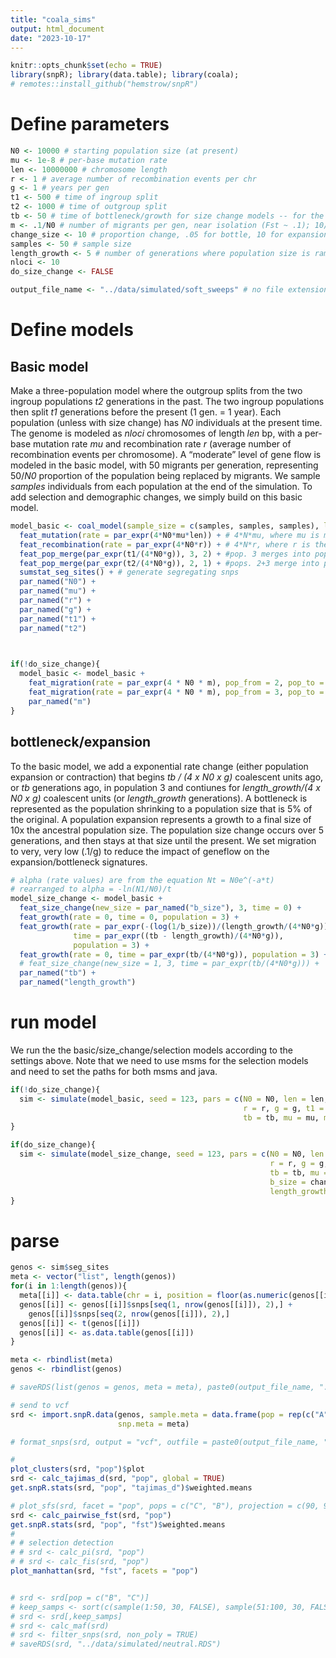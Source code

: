 ---
title: "coala_sims"
output: html_document
date: "2023-10-17"
---

```{r setup, include=FALSE}
knitr::opts_chunk$set(echo = TRUE)
library(snpR); library(data.table); library(coala);
# remotes::install_github("hemstrow/snpR")
```

# Define parameters

```{r}
N0 <- 10000 # starting population size (at present)
mu <- 1e-8 # per-base mutation rate
len <- 10000000 # chromosome length
r <- 1 # average number of recombination events per chr
g <- 1 # years per gen
t1 <- 500 # time of ingroup split
t2 <- 1000 # time of outgroup split
tb <- 50 # time of bottleneck/growth for size change models -- for the slection model this is 50
m <- .1/N0 # number of migrants per gen, near isolation (Fst ~ .1); 10/N0, 50/N0, 100/N0 for low geneflow, mod geneflow, high geneflow
change_size <- 10 # proportion change, .05 for bottle, 10 for expansion
samples <- 50 # sample size
length_growth <- 5 # number of generations where population size is ramping up or down
nloci <- 10
do_size_change <- FALSE

output_file_name <- "../data/simulated/soft_sweeps" # no file extension
```

# Define models
## Basic model
Make a three-population model where the outgroup splits from the two ingroup populations *t2* generations in the past. The two ingroup populations then split *t1* generations before the present (1 gen. = 1 year). Each population (unless with size change) has *N0* individuals at the present time. The genome is modeled as *nloci* chromosomes of length *len* bp, with a per-base mutation rate *mu* and recombination rate *r* (average number of recombination events per chromosome). A "moderate" level of gene flow is modeled in the basic model, with 50 migrants per generation, representing 50/*N0* proportion of the population being replaced by migrants. We sample *samples* individuals from each population at the end of the simulation. To add selection and demographic changes, we simply build on this basic model.
```{r}
model_basic <- coal_model(sample_size = c(samples, samples, samples), loci_number = nloci, ploidy = 2, loci_length = len) +
  feat_mutation(rate = par_expr(4*N0*mu*len)) + # 4*N*mu, where mu is mut. rate per locus
  feat_recombination(rate = par_expr(4*N0*r)) + # 4*N*r, where r is the probability that a recombination event within the locus occurs in one generation.
  feat_pop_merge(par_expr(t1/(4*N0*g)), 3, 2) + #pop. 3 merges into pop. 2, 0.5 coal. units in the past
  feat_pop_merge(par_expr(t2/(4*N0*g)), 2, 1) + #pops. 2+3 merge into pop. 1, 0.3 coal. units before 2+3 divergence
  sumstat_seg_sites() + # generate segregating snps
  par_named("N0") +
  par_named("mu") +
  par_named("r") +
  par_named("g") +
  par_named("t1") +
  par_named("t2")
  


if(!do_size_change){
  model_basic <- model_basic + 
    feat_migration(rate = par_expr(4 * N0 * m), pop_from = 2, pop_to = 3) + 
    feat_migration(rate = par_expr(4 * N0 * m), pop_from = 3, pop_to = 2) + 
    par_named("m")
}

```

## bottleneck/expansion
To the basic model, we add a exponential rate change (either population expansion or contraction) that begins *tb / (4 x N0 x g)* coalescent units ago, or *tb* generations ago, in population 3 and contiunes for *length_growth/(4 x N0 x g)* coalescent units (or *length_growth* generations). A bottleneck is represented as the population shrinking to a population size that is 5% of the original. A population expansion represents a growth to a final size of 10x the ancestral population size. The population size change occurs over 5 generations, and then stays at that size until the present. We set migration to very, very low (.1/g) to reduce the impact of geneflow on the expansion/bottleneck signatures.
```{r}
# alpha (rate values) are from the equation Nt = N0e^(-a*t)
# rearranged to alpha = -ln(N1/N0)/t
model_size_change <- model_basic +
  feat_size_change(new_size = par_named("b_size"), 3, time = 0) +
  feat_growth(rate = 0, time = 0, population = 3) + 
  feat_growth(rate = par_expr(-(log(1/b_size))/(length_growth/(4*N0*g))), 
              time = par_expr((tb - length_growth)/(4*N0*g)),
              population = 3) +
  feat_growth(rate = 0, time = par_expr(tb/(4*N0*g)), population = 3) +
  # feat_size_change(new_size = 1, 3, time = par_expr(tb/(4*N0*g))) +
  par_named("tb") +
  par_named("length_growth")
```

# run model

We run the the basic/size_change/selection models according to the settings above. Note that we need to use msms for the selection models and need to set the paths for both msms and java.
```{r}
if(!do_size_change){
  sim <- simulate(model_basic, seed = 123, pars = c(N0 = N0, len = len,
                                                    r = r, g = g, t1 = t1, t2 = t2, 
                                                    tb = tb, mu = mu, m = m))
}

if(do_size_change){
  sim <- simulate(model_size_change, seed = 123, pars = c(N0 = N0, len = len,
                                                          r = r, g = g, t1 = t1, t2 = t2, 
                                                          tb = tb, mu = mu, 
                                                          b_size = change_size,
                                                          length_growth = length_growth))
}


```

# parse
```{r}

genos <- sim$seg_sites
meta <- vector("list", length(genos))
for(i in 1:length(genos)){
  meta[[i]] <- data.table(chr = i, position = floor(as.numeric(genos[[i]]$position)*len))
  genos[[i]] <- genos[[i]]$snps[seq(1, nrow(genos[[i]]), 2),] +
    genos[[i]]$snps[seq(2, nrow(genos[[i]]), 2),]
  genos[[i]] <- t(genos[[i]])
  genos[[i]] <- as.data.table(genos[[i]])
}

meta <- rbindlist(meta)
genos <- rbindlist(genos)

# saveRDS(list(genos = genos, meta = meta), paste0(output_file_name, ".RDS"))

# send to vcf
srd <- import.snpR.data(genos, sample.meta = data.frame(pop = rep(c("A", "B", "C"), each = 50)),
                        snp.meta = meta)

# format_snps(srd, output = "vcf", outfile = paste0(output_file_name, ".vcf"))

# 
plot_clusters(srd, "pop")$plot
srd <- calc_tajimas_d(srd, "pop", global = TRUE)
get.snpR.stats(srd, "pop", "tajimas_d")$weighted.means

# plot_sfs(srd, facet = "pop", pops = c("C", "B"), projection = c(90, 90), log = TRUE)
srd <- calc_pairwise_fst(srd, "pop")
get.snpR.stats(srd, "pop", "fst")$weighted.means
# 
# # selection detection
# # srd <- calc_pi(srd, "pop")
# # srd <- calc_fis(srd, "pop")
plot_manhattan(srd, "fst", facets = "pop")


# srd <- srd[pop = c("B", "C")]
# keep_samps <- sort(c(sample(1:50, 30, FALSE), sample(51:100, 30, FALSE)))
# srd <- srd[,keep_samps]
# srd <- calc_maf(srd)
# srd <- filter_snps(srd, non_poly = TRUE)
# saveRDS(srd, "../data/simulated/neutral.RDS")

```
